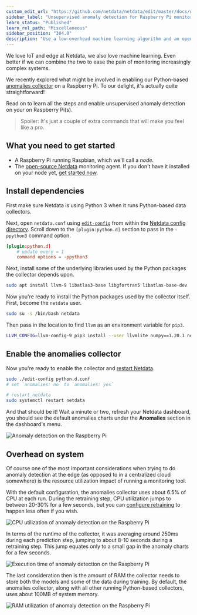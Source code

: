 ```yaml
---
custom_edit_url: "https://github.com/netdata/netdata/edit/master/docs/guides/monitor/raspberry-pi-anomaly-detection.md"
sidebar_label: "Unsupervised anomaly detection for Raspberry Pi monitoring"
learn_status: "Published"
learn_rel_path: "Miscellaneous"
sidebar_position: "384.0"
description: "Use a low-overhead machine learning algorithm and an open-source monitoring tool to detect anomalous metrics on a Raspberry Pi."
---
```



We love IoT and edge at Netdata, we also love machine learning. Even better if we can combine the two to ease the pain
of monitoring increasingly complex systems.

We recently explored what might be involved in enabling our Python-based [anomalies
collector](/docs/nightly/data-collection/monitor-anything/generic-collectors/anomalies) on a Raspberry Pi. To our delight, it's actually quite
straightforward! 

Read on to learn all the steps and enable unsupervised anomaly detection on your on Raspberry Pi(s).

> Spoiler: It's just a couple of extra commands that will make you feel like a pro.

## What you need to get started

- A Raspberry Pi running Raspbian, which we'll call a _node_.
- The [open-source Netdata](https://github.com/netdata/netdata) monitoring agent. If you don't have it installed on your
  node yet, [get started now](/docs/nightly/getting-started/install-netdata).

## Install dependencies

First make sure Netdata is using Python 3 when it runs Python-based data collectors. 

Next, open `netdata.conf` using [`edit-config`](/docs/nightly/getting-started/manage-and-configure-the-netdata-agent/configuration#use-edit-config-to-edit-configuration-files)
from within the [Netdata config directory](/docs/nightly/getting-started/manage-and-configure-the-netdata-agent/configuration#the-netdata-config-directory). Scroll down to the
`[plugin:python.d]` section to pass in the `-ppython3` command option. 

```conf
[plugin:python.d]
    # update every = 1
    command options = -ppython3
```

Next, install some of the underlying libraries used by the Python packages the collector depends upon.

```bash
sudo apt install llvm-9 libatlas3-base libgfortran5 libatlas-base-dev
```

Now you're ready to install the Python packages used by the collector itself. First, become the `netdata` user.

```bash
sudo su -s /bin/bash netdata
```

Then pass in the location to find `llvm` as an environment variable for `pip3`.

```bash
LLVM_CONFIG=llvm-config-9 pip3 install --user llvmlite numpy==1.20.1 netdata-pandas==0.0.38 numba==0.50.1 scikit-learn==0.23.2 pyod==0.8.3
```

## Enable the anomalies collector

Now you're ready to enable the collector and [restart Netdata](/docs/nightly/getting-started/manage-and-configure-the-netdata-agent/start-stop-or-restart-the-netdata-agent).

```bash
sudo ./edit-config python.d.conf
# set `anomalies: no` to `anomalies: yes`

# restart netdata
sudo systemctl restart netdata
```

And that should be it! Wait a minute or two, refresh your Netdata dashboard, you should see the default anomalies
charts under the **Anomalies** section in the dashboard's menu.

![Anomaly detection on the Raspberry
Pi](https://user-images.githubusercontent.com/1153921/110149717-9d749c00-7d9b-11eb-853c-e041a36f0a41.png)

## Overhead on system

Of course one of the most important considerations when trying to do anomaly detection at the edge (as opposed to in a
centralized cloud somewhere) is the resource utilization impact of running a monitoring tool.

With the default configuration, the anomalies collector uses about 6.5% of CPU at each run. During the retraining step,
CPU utilization jumps to between 20-30% for a few seconds, but you can [configure
retraining](/docs/nightly/data-collection/monitor-anything/generic-collectors/anomalies#configuration) to happen less often if you wish.

![CPU utilization of anomaly detection on the Raspberry
Pi](https://user-images.githubusercontent.com/1153921/110149718-9d749c00-7d9b-11eb-9af8-46e2032cd1d0.png)

In terms of the runtime of the collector, it was averaging around 250ms during each prediction step, jumping to about
8-10 seconds during a retraining step. This jump equates only to a small gap in the anomaly charts for a few seconds.

![Execution time of anomaly detection on the Raspberry
Pi](https://user-images.githubusercontent.com/1153921/110149715-9cdc0580-7d9b-11eb-826d-faf6f620621a.png)

The last consideration then is the amount of RAM the collector needs to store both the models and some of the data
during training. By default, the anomalies collector, along with all other running Python-based collectors, uses about
100MB of system memory.

![RAM utilization of anomaly detection on the Raspberry
Pi](https://user-images.githubusercontent.com/1153921/110149720-9e0d3280-7d9b-11eb-883d-b1d4d9b9b5e1.png)


